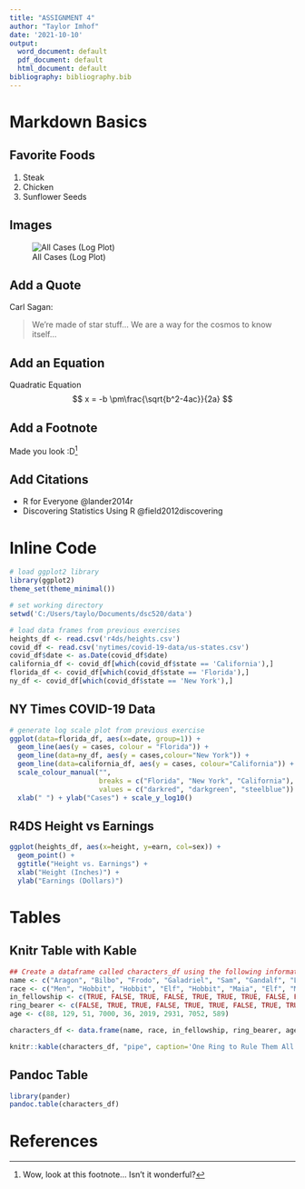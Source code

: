 ```yaml
---
title: "ASSIGNMENT 4"
author: "Taylor Imhof"
date: '2021-10-10'
output:
  word_document: default
  pdf_document: default
  html_document: default
bibliography: bibliography.bib
---
```


# Markdown Basics

## Favorite Foods
1. Steak
2. Chicken
3. Sunflower Seeds

## Images
![All Cases (Log Plot)](10-all-cases-log.png)

## Add a Quote
Carl Sagan:

> We're made of star stuff...
> We are a way for the cosmos to know itself...

## Add an Equation
Quadratic Equation
$$ x = -b \pm\frac{\sqrt{b^2-4ac}}{2a} $$

## Add a Footnote

Made you look :D^[Wow, look at this footnote... Isn't it wonderful?]

## Add Citations

* R for Everyone @lander2014r
* Discovering Statistics Using R @field2012discovering

# Inline Code
```r
# load ggplot2 library
library(ggplot2)
theme_set(theme_minimal())

# set working directory
setwd('C:/Users/taylo/Documents/dsc520/data')

# load data frames from previous exercises
heights_df <- read.csv('r4ds/heights.csv')
covid_df <- read.csv('nytimes/covid-19-data/us-states.csv')
covid_df$date <- as.Date(covid_df$date)
california_df <- covid_df[which(covid_df$state == 'California'),]
florida_df <- covid_df[which(covid_df$state == 'Florida'),]
ny_df <- covid_df[which(covid_df$state == 'New York'),]

```

## NY Times COVID-19 Data
```r
# generate log scale plot from previous exercise
ggplot(data=florida_df, aes(x=date, group=1)) +
  geom_line(aes(y = cases, colour = "Florida")) +
  geom_line(data=ny_df, aes(y = cases,colour="New York")) +
  geom_line(data=california_df, aes(y = cases, colour="California")) +
  scale_colour_manual("",
                      breaks = c("Florida", "New York", "California"),
                      values = c("darkred", "darkgreen", "steelblue")) +
  xlab(" ") + ylab("Cases") + scale_y_log10()
```

## R4DS Height vs Earnings
```r
ggplot(heights_df, aes(x=height, y=earn, col=sex)) +
  geom_point() +
  ggtitle("Height vs. Earnings") +
  xlab("Height (Inches)") + 
  ylab("Earnings (Dollars)")
```

# Tables

## Knitr Table with Kable
```r
## Create a dataframe called characters_df using the following information from LOTR
name <- c("Aragon", "Bilbo", "Frodo", "Galadriel", "Sam", "Gandalf", "Legolas", "Sauron", "Gollum")
race <- c("Men", "Hobbit", "Hobbit", "Elf", "Hobbit", "Maia", "Elf", "Maia", "Hobbit")
in_fellowship <- c(TRUE, FALSE, TRUE, FALSE, TRUE, TRUE, TRUE, FALSE, FALSE)
ring_bearer <- c(FALSE, TRUE, TRUE, FALSE, TRUE, TRUE, FALSE, TRUE, TRUE)
age <- c(88, 129, 51, 7000, 36, 2019, 2931, 7052, 589)

characters_df <- data.frame(name, race, in_fellowship, ring_bearer, age)

knitr::kable(characters_df, "pipe", caption='One Ring to Rule Them All')

```

## Pandoc Table
```r
library(pander)
pandoc.table(characters_df)
```

# References